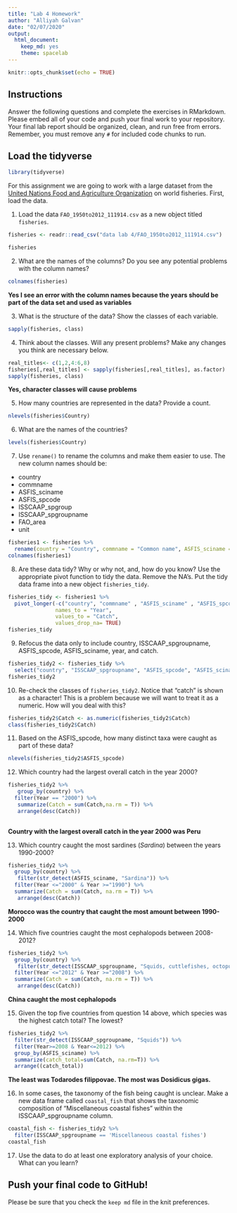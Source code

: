 ```yaml
---
title: "Lab 4 Homework"
author: "Alliyah Galvan"
date: "02/07/2020"
output:
  html_document: 
    keep_md: yes
    theme: spacelab
---
```


```r
knitr::opts_chunk$set(echo = TRUE)
```

## Instructions
Answer the following questions and complete the exercises in RMarkdown. Please embed all of your code and push your final work to your repository. Your final lab report should be organized, clean, and run free from errors. Remember, you must remove any `#` for included code chunks to run.  

## Load the tidyverse
```r
library(tidyverse)
```

For this assignment we are going to work with a large dataset from the [United Nations Food and Agriculture Organization](http://www.fao.org/about/en/) on world fisheries. First, load the data.  

1. Load the data `FAO_1950to2012_111914.csv` as a new object titled `fisheries`.
```r
fisheries <- readr::read_csv("data lab 4/FAO_1950to2012_111914.csv")
```
```r
fisheries
```


2. What are the names of the columns? Do you see any potential problems with the column names?
```r
colnames(fisheries)
```
**Yes I see an error with the column names because the years should be part of the data set and used as variables**

3. What is the structure of the data? Show the classes of each variable.

```r
sapply(fisheries, class)
```

4. Think about the classes. Will any present problems? Make any changes you think are necessary below.

```r
real_titles<- c(1,2,4:6,8)
fisheries[,real_titles] <- sapply(fisheries[,real_titles], as.factor)
sapply(fisheries, class)
```

**Yes, character classes will cause problems**

5. How many countries are represented in the data? Provide a count.

```r
nlevels(fisheries$Country)
```


6. What are the names of the countries?
```r
levels(fisheries$Country)
```


7. Use `rename()` to rename the columns and make them easier to use. The new column names should be:  
+ country
+ commname
+ ASFIS_sciname
+ ASFIS_spcode
+ ISSCAAP_spgroup
+ ISSCAAP_spgroupname
+ FAO_area
+ unit

```r
fisheries1 <- fisheries %>% 
  rename(country = "Country", commname = "Common name", ASFIS_sciname = "ASFIS species name", ASFIS_spcode = "ASFIS species#", ISSCAAP_spgroup = "ISSCAAP group#", ISSCAAP_spgroupname = "ISSCAAP taxonomic group", FAO_name = "FAO major fishing area", unit = "Measure" )
colnames(fisheries1)
```

8. Are these data tidy? Why or why not, and, how do you know? Use the appropriate pivot function to tidy the data. Remove the NA's. Put the tidy data frame into a new object `fisheries_tidy`.  

```r
fisheries_tidy <- fisheries1 %>% 
  pivot_longer(-c("country", "commname" , "ASFIS_sciname" , "ASFIS_spcode", "ISSCAAP_spgroup", "ISSCAAP_spgroupname", "FAO_name", "unit"),
               names_to = "Year",
               values_to = "Catch",
               values_drop_na= TRUE)
fisheries_tidy
```


9. Refocus the data only to include country, ISSCAAP_spgroupname, ASFIS_spcode, ASFIS_sciname, year, and catch.
```r
fisheries_tidy2 <- fisheries_tidy %>% 
  select("country", "ISSCAAP_spgroupname", "ASFIS_spcode", "ASFIS_sciname", "Year", "Catch")
fisheries_tidy2
```


10. Re-check the classes of `fisheries_tidy2`. Notice that "catch" is shown as a character! This is a problem because we will want to treat it as a numeric. How will you deal with this?

```r
fisheries_tidy2$Catch <- as.numeric(fisheries_tidy2$Catch)
class(fisheries_tidy2$Catch)
```


11. Based on the ASFIS_spcode, how many distinct taxa were caught as part of these data?
```r
nlevels(fisheries_tidy2$ASFIS_spcode)
```


12. Which country had the largest overall catch in the year 2000?
```r
fisheries_tidy2 %>% 
   group_by(country) %>% 
  filter(Year == "2000") %>% 
   summarize(Catch = sum(Catch,na.rm = T)) %>%
   arrange(desc(Catch))
  
```
**Country with the largest overall catch in the year 2000 was Peru**

13. Which country caught the most sardines (_Sardina_) between the years 1990-2000?
```r
fisheries_tidy2 %>% 
  group_by(country) %>% 
   filter(str_detect(ASFIS_sciname, "Sardina")) %>% 
  filter(Year <="2000" & Year >="1990") %>% 
  summarize(Catch = sum(Catch, na.rm = T)) %>% 
   arrange(desc(Catch))                 
```
**Morocco was the country that caught the most amount between 1990-2000**

14. Which five countries caught the most cephalopods between 2008-2012?
```r
fisheries_tidy2 %>% 
  group_by(country) %>% 
   filter(str_detect(ISSCAAP_spgroupname, "Squids, cuttlefishes, octopuses")) %>% 
  filter(Year <="2012" & Year >="2008") %>% 
  summarize(Catch = sum(Catch, na.rm = T)) %>% 
   arrange(desc(Catch))  
```
**China caught the most cephalopods**

15. Given the top five countries from question 14 above, which species was the highest catch total? The lowest?
```r
fisheries_tidy2 %>% 
  filter(str_detect(ISSCAAP_spgroupname, "Squids")) %>% 
  filter(Year>=2008 & Year<=2012) %>% 
  group_by(ASFIS_sciname) %>% 
  summarize(catch_total=sum(Catch, na.rm=T)) %>% 
  arrange((catch_total))
```
**The least was Todarodes filippovae. The most was Dosidicus gigas.**

16. In some cases, the taxonomy of the fish being caught is unclear. Make a new data frame called `coastal_fish` that shows the taxonomic composition of "Miscellaneous coastal fishes" within the ISSCAAP_spgroupname column.

```r
coastal_fish <- fisheries_tidy2 %>% 
  filter(ISSCAAP_spgroupname == 'Miscellaneous coastal fishes')
coastal_fish
```

17. Use the data to do at least one exploratory analysis of your choice. What can you learn?

## Push your final code to GitHub!
Please be sure that you check the `keep md` file in the knit preferences.